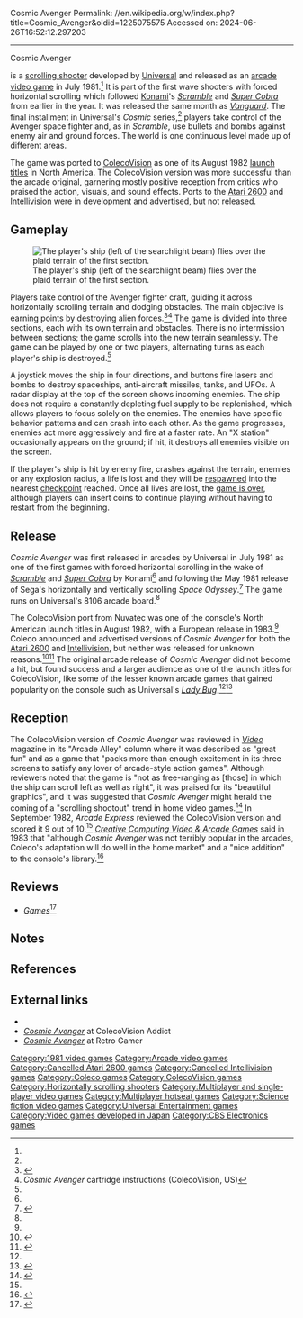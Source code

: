 Cosmic Avenger
Permalink: //en.wikipedia.org/w/index.php?title=Cosmic_Avenger&oldid=1225075575
Accessed on: 2024-06-26T16:52:12.297203



------
Cosmic Avenger
{{short description|1981 video game}}
{{Infobox video game
|title         = Cosmic Avenger
|image         = Cosmic Avenger arcade flyer.jpg
|caption       = Arcade flyer
|developer     = [[Universal Entertainment|Universal]]<br>Nuvatec (ColecoVision)<ref name="CV.dkca">{{cite web|url=http://www.colecovision.dk/cosmic-avenger.htm|title=Cosmic Avenger © 1981 by: Universal Co., Ltd.|website=colecovision.dk|date=2019|access-date=2019-08-10}}</ref>
|publisher     = '''Arcade'''<br>Universal<br>'''ColecoVision'''<br>[[Coleco]] (NA)<br>[[CBS#CBS Toys Division|CBS Electronics]] (EU)
|series        = ''Cosmic''
|platforms     = [[Arcade video game|Arcade]], [[ColecoVision]]
|released      = '''Arcade'''{{vgrelease|WW|July 1981<ref name="ah">{{cite web|url=https://www.arcade-history.com/?n=cosmic-avenger&page=detail&id=506|title=Cosmic Avenger (Arcade)|website=arcade-history.com|access-date=2019-08-10}}</ref>}} '''ColecoVision'''{{vgrelease|NA|August 1982|EU|1983}}
|genre         = [[Scrolling shooter]]
|modes         = 1-2 players alternating turns
|arcade system = 8106<ref name="MA.comCA">{{cite web|url=https://www.mikesarcade.com/cgi-bin/spies.cgi?action=url&type=info&page=UniversalGameList.txt|title=Universal/UPL Game List|website=mikesarcade.com|access-date=2019-08-10}}</ref>
}}

{{nihongo foot|'''''Cosmic Avenger'''''|コズミック アベンジャー|''Kozumikku Abenjā''||lead=yes|group=lower-alpha}} is a [[scrolling shooter]] developed by [[Universal Entertainment|Universal]] and released as an [[arcade video game]] in July 1981.<ref name="ah"/> It is part of the first wave shooters with forced horizontal scrolling which followed [[Konami]]'s ''[[Scramble (video game)|Scramble]]'' and ''[[Super Cobra]]'' from earlier in the year. It was released the same month as ''[[Vanguard (video game)|Vanguard]]''. The final installment in Universal's ''Cosmic'' series,<ref name="ah"/> players take control of the Avenger space fighter and, as in ''Scramble'', use bullets and bombs against enemy air and ground forces. The world is one continuous level made up of different areas.

The game was ported to [[ColecoVision]] as one of its August 1982 [[launch title]]s in North America. The ColecoVision version was more successful than the arcade original, garnering mostly positive reception from critics who praised the action, visuals, and sound effects. Ports to the [[Atari 2600]] and [[Intellivision]] were in development and advertised, but not released.

== Gameplay ==
[[File:ARC Cosmic Avenger.png|left|thumb|The player's ship (left of the searchlight beam) flies over the plaid terrain of the first section.]]

Players take control of the Avenger fighter craft, guiding it across  horizontally scrolling terrain and dodging obstacles. The main objective is earning points by destroying alien forces.<ref name="CVGARCca">{{cite magazine|url=https://archive.org/stream/cvg-magazine-001#page/n27/mode/1up|title=Arcade Action - Sea-Space Mission|magazine=[[Computer and Video Games]]|issue=1|publisher=[[EMAP]]|date=November 1981|page=28}}</ref><ref name="CACVmanual">''Cosmic Avenger'' cartridge instructions (ColecoVision, US)</ref> The game is divided into three sections, each with its own terrain and obstacles. There is no intermission between sections; the game scrolls into the new terrain seamlessly. The game can be played by one or two players, alternating turns as each player's ship is destroyed.<ref name="CACVmanual"/>

A joystick moves the ship in four directions, and buttons fire lasers and bombs to destroy spaceships, anti-aircraft missiles, tanks, and UFOs. A radar display at the top of the screen shows incoming enemies. The ship does not require a constantly depleting fuel supply to be replenished, which allows players to focus solely on the enemies. The enemies have specific behavior patterns and can crash into each other. As the game progresses, enemies act more aggressively and fire at a faster rate. An "X station" occasionally appears on the ground; if hit, it destroys all enemies visible on the screen.

If the player's ship is hit by enemy fire, crashes against the terrain, enemies or any explosion radius, a life is lost and they will be [[respawn]]ed into the nearest [[Saved game#Checkpoints|checkpoint]] reached. Once all lives are lost, the [[Game over|game is over]], although players can insert coins to continue playing without having to restart from the beginning.

== Release ==
{{Video game reviews
|rev1      = ''[[AllGame]]''
|rev1Score = (ColecoVision) {{Rating|2|5}}<ref name="AGCVca">{{cite web|last=Alan Weiss|first=Brett|url=http://www.allgame.com/game.php?id=15106&tab=review|title=Cosmic Avenger (ColecoVision) - Review|website=[[AllGame]]|date=1998|access-date=2019-08-10|archive-url=https://web.archive.org/web/20141115030810/http://www.allgame.com/game.php?id=15106&tab=review|archive-date=15 November 2014|url-status=live|df=dmy-all}}</ref>
|rev2      = ''Arcade Express''
|rev2Score = (ColecoVision) 9 / 10<ref name="AECVca">{{cite magazine|last=Worley|first=Joyce|url=http://www.digitpress.com/library/newsletters/arcadeexpress/arcade_express_v1n4.pdf|title=The Hotseat - Reviews of New Products: Cosmic Avenger/Videogame Cartridge (ColecoVision)/Coleco|magazine=Arcade Express - The Bi-Weekly Electronic Games Newsletter|volume=1|issue=4|publisher=Reese Publishing Co., Inc.|date=September 26, 1982|page=7}}</ref>
|rev3      = ''[[:de:TeleMatch|TeleMatch]]''
|rev3Score = (ColecoVision) 3 / 6<ref name="TMCVca">{{cite magazine|url=https://www.kultpower.de/archiv/hefte/telematch_1983-05/big/telematch_1983-05_025.jpg|title=TeleMatch Test - Cosmic Avenger (CBS-Colecovision) - Jedem die Schlacht, die er verdient!|magazine=[[:de:TeleMatch|TeleMatch]]|issue=3|publisher=TeleMatch Verlag|date=May 1984|page=25|lang=de|issn=0174-741X}}</ref>
|rev4      = ''[[Tilt (French magazine)|Tilt]]''
|rev4Score = (ColecoVision) {{Rating|5|6}}<ref name="TiltCVca">{{cite magazine|url=http://download.abandonware.org/magazines/Tilt/tilt_numero007/Tilt%20007%20-%20Page%20040%20(09-10-1983).jpg|title=Tubes - Cassettes - Cosmic Avenger|magazine=[[Tilt (French magazine)|Tilt]]|issue=7|publisher=[[:fr:Mondadori France|Editions Mondiales S.A.]]|date=September 1983|page=40|lang=fr}}</ref>
}}

''Cosmic Avenger'' was first released in arcades by Universal in July 1981 as one of the first games with forced horizontal scrolling in the wake of ''[[Scramble (video game)|Scramble]]'' and ''[[Super Cobra]]'' by Konami<ref name="ah"/> and following the May 1981 release of Sega's horizontally and vertically scrolling ''Space Odyssey''.<ref>{{cite web |title=Space Odyssey |url=https://www.arcade-history.com/?n=space-odyssey&page=detail&id=2550 |website=Arcade History}}</ref> The game runs on Universal's 8106 arcade board.<ref name="MA.comCA"/>

The ColecoVision port from Nuvatec was one of the console's North American launch titles in August 1982, with a European release in 1983.<ref name="CV.dkca"/> Coleco announced and advertised versions of ''Cosmic Avenger'' for both the [[Atari 2600]] and [[Intellivision]], but neither was released for unknown reasons.<ref>{{cite magazine |last=Goodman |first=Danny |url=https://archive.org/stream/Video_Arcade_Games_Vol_1_No_1_1983-09_Creative_Computing_US#page/n38/mode/1up|title=Video Games Update: Coleco Cartridge Collection|magazine=Creative Computing Video & Arcade Games|volume=1|issue=1|publisher=Ahl Computing|date=Spring 1983|page=37}}</ref><ref>{{cite web|last=Yarusso|first=Albert|url=https://atariage.com/catalog_page.php?SystemID=2600&CatalogID=41&currentPage=4|title=Catalog - Coleco (R78216A)|website=[[AtariAge]]|access-date=2019-08-10}}</ref> The original arcade release of ''Cosmic Avenger'' did not become a hit, but found success and a larger audience as one of the launch titles for ColecoVision, like some of the lesser known arcade games that gained popularity on the console such as Universal's ''[[Lady Bug (video game)|Lady Bug]]''.<ref name="CCV&AGCVca"/><ref name="GBca">{{cite web|url=https://www.giantbomb.com/cosmic-avenger/3030-17011/|title=Cosmic Avenger (Game)|publisher=[[Giant Bomb]]|access-date=2019-08-10}}</ref>

==Reception==
The ColecoVision version of ''Cosmic Avenger'' was reviewed in ''[[Video (magazine)|Video]]'' magazine in its "Arcade Alley" column where it was described as "great fun" and as a game that "packs more than enough excitement in its three screens to satisfy any lover of arcade-style action games". Although reviewers noted that the game is "not as free-ranging as [those] in which the ship can scroll left as well as right", it was praised for its "beautiful graphics", and it was suggested that ''Cosmic Avenger'' might herald the coming of a "scrolling shootout" trend in home video games.<ref name="AACVca">{{cite magazine|last1=Kunkel|first1= Bill|author-link1=Bill Kunkel (gaming)|last2=Katz|first2=Arnie|author-link2=Arnie Katz|title=Arcade Alley: ColecoVision–The New State of the Art|magazine=[[Video (magazine)|Video]]|volume=6|issue=9|publisher=Reese Communications|date=December 1982|pages=26, 112|issn=0147-8907}}</ref>{{rp|26}} In September 1982, ''Arcade Express'' reviewed the ColecoVision version and scored it 9 out of 10.<ref name="AECVca"/> ''[[Creative Computing|Creative Computing Video & Arcade Games]]'' said in 1983 that "although ''Cosmic Avenger'' was not terribly popular in the arcades, Coleco's adaptation will do well in the home market" and a "nice addition" to the console's library.<ref name="CCV&AGCVca">{{cite magazine|last=Linzmayer|first=Owen|url=https://archive.org/stream/Video_Arcade_Games_Vol_1_No_1_1983-09_Creative_Computing_US#page/n51/mode/2up|title=Home Video Games: Colecovision: Alive With Five|magazine=Creative Computing Video & Arcade Games|volume=1|issue=1|publisher=Ahl Computing|date=Spring 1983|page=50}}</ref>

==Reviews==
* ''[[Games (magazine)|Games]]''<ref>{{cite web | url=https://archive.org/details/games-34-1982-december/page/n47/mode/2up | title=GAMES Magazine #34 | date=December 1982}}</ref>

== Notes ==
{{notelist}}

== References ==
{{reflist}}

== External links ==
* {{KLOV game|id=7399}}
* [https://cvaddict.com/profile.php?gameid=5 ''Cosmic Avenger''] at ColecoVision Addict
* [https://www.retrogamer.net/retro_games80/cosmic-avenger/ ''Cosmic Avenger''] at Retro Gamer

{{Portal bar|1980s|Japan|Video games}}

{{DEFAULTSORT:Cosmic Avenger}}
[[Category:1981 video games]]
[[Category:Arcade video games]]
[[Category:Cancelled Atari 2600 games]]
[[Category:Cancelled Intellivision games]]
[[Category:Coleco games]]
[[Category:ColecoVision games]]
[[Category:Horizontally scrolling shooters]]
[[Category:Multiplayer and single-player video games]]
[[Category:Multiplayer hotseat games]]
[[Category:Science fiction video games]]
[[Category:Universal Entertainment games]]
[[Category:Video games developed in Japan]]
[[Category:CBS Electronics games]]